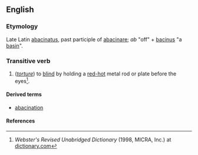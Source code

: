 ==English==

===Etymology===
Late Latin [[abacinatus]], past participle of [[abacinare]]; ''ab'' "off" + [[bacinus]] "a [[basin]]".

===Transitive verb===
{{en-verb|abacinat|ing}}

# (''[[torture]]'') to [[blind]] by holding a [[red-hot]] metal rod or plate before the eyes<ref>''Webster's Revised Unabridged Dictionary'' (1998, MICRA, Inc.) at [http://dictionary.reference.com/browse/Abacinate dictionary.com]</ref>.

====Derived terms====
* [[abacination]]

====References====
<references />